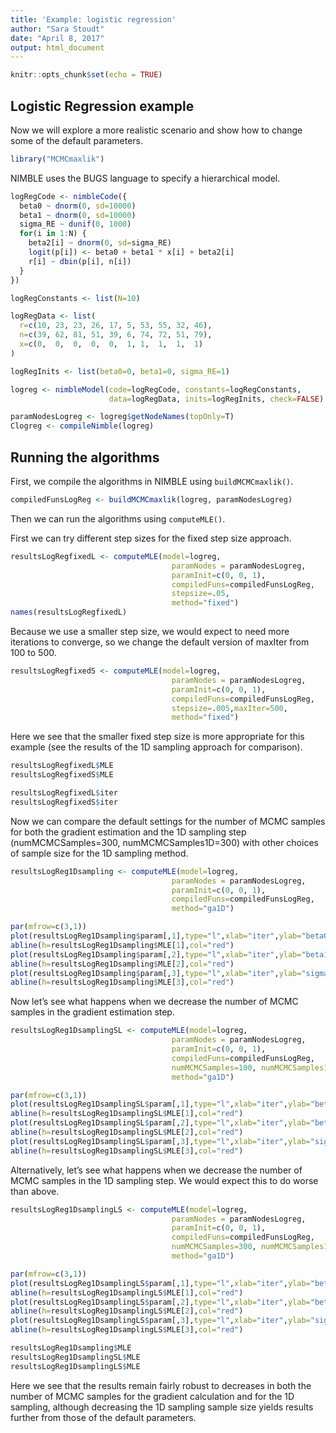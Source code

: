 ```yaml
---
title: 'Example: logistic regression'
author: "Sara Stoudt"
date: "April 8, 2017"
output: html_document
---
```


```r
knitr::opts_chunk$set(echo = TRUE)
```

## Logistic Regression example

Now we will explore a more realistic scenario and show how to change some of the default parameters. 

```r
library("MCMCmaxlik")
```

NIMBLE uses the BUGS language to specify a hierarchical model.

```r
logRegCode <- nimbleCode({
  beta0 ~ dnorm(0, sd=10000)
  beta1 ~ dnorm(0, sd=10000)
  sigma_RE ~ dunif(0, 1000)
  for(i in 1:N) {
    beta2[i] ~ dnorm(0, sd=sigma_RE)
    logit(p[i]) <- beta0 + beta1 * x[i] + beta2[i]
    r[i] ~ dbin(p[i], n[i])
  }
})

logRegConstants <- list(N=10)

logRegData <- list(
  r=c(10, 23, 23, 26, 17, 5, 53, 55, 32, 46),
  n=c(39, 62, 81, 51, 39, 6, 74, 72, 51, 79),
  x=c(0,  0,  0,  0,  0,  1, 1,  1,  1,  1)
)

logRegInits <- list(beta0=0, beta1=0, sigma_RE=1)

logreg <- nimbleModel(code=logRegCode, constants=logRegConstants, 
                      data=logRegData, inits=logRegInits, check=FALSE)

paramNodesLogreg <- logreg$getNodeNames(topOnly=T)
Clogreg <- compileNimble(logreg)
```


## Running the algorithms

First, we compile the algorithms in NIMBLE using `buildMCMCmaxlik()`.

```r
compiledFunsLogReg <- buildMCMCmaxlik(logreg, paramNodesLogreg)
```

Then we can run the algorithms using `computeMLE()`.

First we can try different step sizes for the fixed step size approach. 

```r
resultsLogRegfixedL <- computeMLE(model=logreg, 
                                    paramNodes = paramNodesLogreg, 
                                    paramInit=c(0, 0, 1),
                                    compiledFuns=compiledFunsLogReg,
                                    stepsize=.05,
                                    method="fixed")
names(resultsLogRegfixedL)

```


Because we use a smaller step size, we would expect to need more iterations to converge, so we change the default version of maxIter from 100 to 500.

```r
resultsLogRegfixedS <- computeMLE(model=logreg, 
                                    paramNodes = paramNodesLogreg, 
                                    paramInit=c(0, 0, 1),
                                    compiledFuns=compiledFunsLogReg,
                                    stepsize=.005,maxIter=500,
                                    method="fixed")


```

Here we see that the smaller fixed step size is more appropriate for this example (see the results of the 1D sampling approach for comparison).

```r
resultsLogRegfixedL$MLE
resultsLogRegfixedS$MLE

resultsLogRegfixedL$iter
resultsLogRegfixedS$iter
```


Now we can compare the default settings for the number of MCMC samples for both the gradient estimation and the 1D sampling step (numMCMCSamples=300, numMCMCSamples1D=300) with other choices of sample size for the 1D sampling method.

```r
resultsLogReg1Dsampling <- computeMLE(model=logreg, 
                                    paramNodes = paramNodesLogreg, 
                                    paramInit=c(0, 0, 1),
                                    compiledFuns=compiledFunsLogReg,
                                    method="ga1D")


```


```r
par(mfrow=c(3,1))
plot(resultsLogReg1Dsampling$param[,1],type="l",xlab="iter",ylab="beta0")
abline(h=resultsLogReg1Dsampling$MLE[1],col="red")
plot(resultsLogReg1Dsampling$param[,2],type="l",xlab="iter",ylab="beta1")
abline(h=resultsLogReg1Dsampling$MLE[2],col="red")
plot(resultsLogReg1Dsampling$param[,3],type="l",xlab="iter",ylab="sigma_RE")
abline(h=resultsLogReg1Dsampling$MLE[3],col="red")

```

Now let's see what happens when we decrease the number of MCMC samples in the gradient estimation step.

```r
resultsLogReg1DsamplingSL <- computeMLE(model=logreg, 
                                    paramNodes = paramNodesLogreg, 
                                    paramInit=c(0, 0, 1),
                                    compiledFuns=compiledFunsLogReg,
                                    numMCMCSamples=100, numMCMCSamples1D=300,
                                    method="ga1D")

```

```r
par(mfrow=c(3,1))
plot(resultsLogReg1DsamplingSL$param[,1],type="l",xlab="iter",ylab="beta0")
abline(h=resultsLogReg1DsamplingSL$MLE[1],col="red")
plot(resultsLogReg1DsamplingSL$param[,2],type="l",xlab="iter",ylab="beta1")
abline(h=resultsLogReg1DsamplingSL$MLE[2],col="red")
plot(resultsLogReg1DsamplingSL$param[,3],type="l",xlab="iter",ylab="sigma_RE")
abline(h=resultsLogReg1DsamplingSL$MLE[3],col="red")

```

Alternatively, let's see what happens when we decrease the number of MCMC samples in the 1D sampling step. We would expect this to do worse than above.

```r
resultsLogReg1DsamplingLS <- computeMLE(model=logreg, 
                                    paramNodes = paramNodesLogreg, 
                                    paramInit=c(0, 0, 1),
                                    compiledFuns=compiledFunsLogReg,
                                    numMCMCSamples=300, numMCMCSamples1D=100,
                                    method="ga1D")


```

```r
par(mfrow=c(3,1))
plot(resultsLogReg1DsamplingLS$param[,1],type="l",xlab="iter",ylab="beta0")
abline(h=resultsLogReg1DsamplingLS$MLE[1],col="red")
plot(resultsLogReg1DsamplingLS$param[,2],type="l",xlab="iter",ylab="beta1")
abline(h=resultsLogReg1DsamplingLS$MLE[2],col="red")
plot(resultsLogReg1DsamplingLS$param[,3],type="l",xlab="iter",ylab="sigma_RE")
abline(h=resultsLogReg1DsamplingLS$MLE[3],col="red")

```

```r
resultsLogReg1Dsampling$MLE
resultsLogReg1DsamplingSL$MLE
resultsLogReg1DsamplingLS$MLE
```

Here we see that the results remain fairly robust to decreases in both the number of MCMC samples for the gradient calculation and for the 1D sampling, although decreasing the 1D sampling sample size yields results further from those of the default parameters. 

